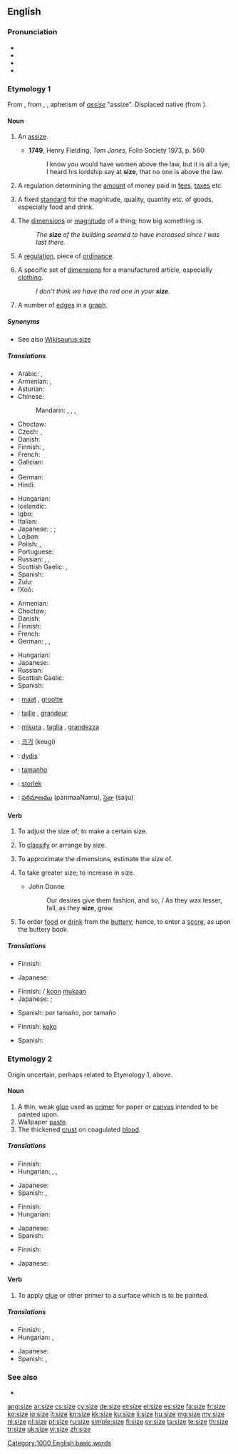 ==English==

===Pronunciation===
* {{IPA|/saɪz/}}
* {{audio|en-us-size.ogg|Audio (US)}}
* {{rhymes|aɪz}}
* {{homophones|sighs}}

===Etymology 1===
From {{etyl|enm}} {{term|sise|sise, syse|regulation, control, limit|lang=enm}}, from {{etyl|fro}} {{term|cise||lang=fro}}, {{term|sise||lang=fro}}, aphetism of ''[[assise]]'' "assize". Displaced native {{enm}} {{term|grete|grete, grette|size|lang=enm}} (from {{ang}} {{term|grietu|grīetu, grȳtu|size, greatness|lang=ang}}).

====Noun====
{{en-noun}}

# {{obsolete|_|except|_|dialectal}} An [[assize]]. {{defdate|from 14th c.}}
#* '''1749''', Henry Fielding, ''Tom Jones'', Folio Society 1973, p. 560:
#*: I know you would have women above the law, but it is all a lye; I heard his lordship say at '''size''', that no one is above the law.
# {{obsolete}} A regulation determining the [[amount]] of money paid in [[fees]], [[taxes]] etc. {{defdate|14th-18th c.}}
# {{obsolete}} A fixed [[standard]] for the magnitude, quality, quantity etc. of goods, especially food and drink. {{defdate|15th-17th c.}}
# The [[dimensions]] or [[magnitude]] of a thing; how big something is. {{defdate|from 15th c.}}
#: ''The '''size''' of the building seemed to have increased since I was last there.''
# {{obsolete}} A [[regulation]], piece of [[ordinance]]. {{defdate|15th c.}}
# A specific set of [[dimension]]s for a manufactured article, especially [[clothing]]. {{defdate|from 16th c.}}
#: ''I don't think we have the red one in your '''size'''.''
# {{graph theory}} A number of [[edges]] in a [[graph]]. {{defdate|from 20th c.}}

=====Synonyms=====
* See also [[Wikisaurus:size]]

=====Translations=====
{{trans-top|dimensions or magnitude of a thing}}
* Arabic: {{t-|ar|مقاس|m|tr=maqaas}}, {{t-|ar|حجم|m|tr=Hajm}}
* Armenian: {{t-|hy|չափ|tr=čap}}, {{t-|hy|մեծություն|tr=meçut’yun}}
* Asturian: {{t-|ast|tamañu|m}}
* Chinese:
*: Mandarin: {{t-|cmn|尺寸|tr=chǐcùn|sc=Hani}}, {{t-|cmn|大小|tr=dàxiǎo|sc=Hani}}, {{t-|cmn|規模|sc=Hani}}, {{t-|cmn|规模|tr=guīmó|sc=Hani}}
* Choctaw: {{tø|cho|chito}}
* Czech: {{t+|cs|velikost|f}}, {{t+|cs|rozměr|m}}
* Danish: {{t-|da|størrelse|c}}
* Finnish: {{t+|fi|koko}}, {{t+|fi|suuruus}}
* French: {{t+|fr|taille|f}}
* Galician: {{t+|gl|tamaño|m}}
* {{trreq|Georgian}}
* German: {{t+|de|Größe|f}}
* Hindi: {{t-|hi|आकार|tr=ākār}}
{{trans-mid}}
* Hungarian: {{t+|hu|méret}}
* Icelandic: {{t+|is|stærð}}
* Igbo: {{tø|ig|ndẹlẹ}}
* Italian: {{t+|it|taglia}}
* Japanese: {{qualifier|dimension or magnitude}} {{t-|ja|大きさ|tr=ōkisa}}; {{qualifier|dimension}} {{t-|ja|寸法|tr=sunpō}}; {{qualifier|magnitude}} {{t-|ja|規模|tr=kibo}}
* Lojban: {{t-|jbo|nilbra}}
* Polish: {{t+|pl|rozmiar|m}}, {{t+|pl|wielkość|f}}
* Portuguese: {{t+|pt|tamanho|m}}
* Russian: {{t+|ru|размер|m|tr=razm'ér}}, {{t+|ru|величина|f|tr=v'eličiná}}, {{t+|ru|объём|m|tr=objóm}}
* Scottish Gaelic: {{t-|gd|tomhas|m}}, {{t-|gd|meudachd|f}}
* Spanish: {{t+|es|tamaño|m}}
* Zulu: {{t-|zu|ubukhulu|c14}}
* ǃXóõ: {{tø|nmn|ʻǁnàhã}}
{{trans-bottom}}

{{trans-top|a specific set of dimensions for clothing}}
* Armenian: {{t-|hy|չափս|tr=čaps}}
* Choctaw: {{tø|cho|chito}}
* Danish: {{t-|da|størrelse|c}}
* Finnish: {{t+|fi|koko}}
* French: {{t+|fr|taille|f}}
* German: {{t+|de|Größe|f}}, {{t-|de|Kleidergröße|f}}, {{t-|de|Konfektionsgröße|f}}
{{trans-mid}}
* Hungarian: {{t+|hu|méret}}
* Japanese: {{t-|ja|サイズ|tr=saizu}}
* Russian: {{t+|ru|размер|m|tr=razm'ér}}
* Scottish Gaelic: {{t-|gd|meudachd|f}}
* Spanish: {{t+|es|talla|f}}
{{trans-bottom}}

{{trans-top|graph theory: a number of edges in a graph}}
{{trans-mid}}
{{trans-bottom}}

{{trans-see|assize}}

{{checktrans-top}}
* {{ttbc|nl}}: [[maat]] {{f}}, [[grootte]] {{f}}
* {{ttbc|fr}}: [[taille]] {{f}}, [[grandeur]] {{f}}
* {{ttbc|it}}: [[misura]] {{f}}, [[taglia]] {{f}}, [[grandezza]] {{f}}
{{trans-mid}}
* {{ttbc|ko}}: [[크기]] (keugi)
* {{ttbc|lt}}: [[dydis]] {{m}}
* {{ttbc|pt}}: [[tamanho]] {{m}}
* {{ttbc|sv}}: [[storlek]] {{c}}
* {{ttbc|te}}: [[పరిమాణము]] (parimaaNamu), [[సైజు]] (saiju)
{{trans-bottom}}

====Verb====
{{en-verb|siz|ing}}

# {{transitive}} To adjust the size of; to make a certain size.
# {{transitive}} To [[classify]] or arrange by size.
# {{transitive|colloquial}} To approximate the dimensions, estimate the size of.
# {{intransitive}} To take greater size; to increase in size.
#* John Donne
#*: Our desires give them fashion, and so, / As they wax lesser, fall, as they '''size''', grow.
# {{UK|Cambridge University|obsolete}} To order [[food]] or [[drink]] from the [[buttery]]; hence, to enter a [[score]], as upon the buttery book.

=====Translations=====
{{trans-top|to adjust the size of}}
* Finnish: {{t+|fi|sovittaa}}
{{trans-mid}}
* Japanese: {{t-|ja|合わせる|tr=awaseru}}
{{trans-bottom}}

{{trans-top|to classify or arrange by size}}
* Finnish: {{t+|fi|luokitella}}/{{t+|fi|lajitella}} [[koko|koon]] [[mukaan]]
* Japanese: {{qualifier|classify}} {{t-|ja|大きさ順に選別する|tr=ōkisa-jun ni senbetsu-suru}}; {{qualifier|arrange}} {{t-|ja|大きさ順に並べる|tr=ōkisa-jun ni naraberu}}
{{trans-mid}}
* Spanish: {{t+|es|formar}} por tamaño, {{t+|es|ordenar}} por tamaño
{{trans-bottom}}

{{trans-top|to estimate the size of}}
* Finnish: {{t+|fi|arvioida}} [[koko]]
{{trans-mid}}
* Spanish: {{t+|es|medir}}
{{trans-bottom}}

===Etymology 2===
Origin uncertain, perhaps related to Etymology 1, above.

====Noun====
{{en-noun}}

# A thin, weak [[glue]] used as [[primer]] for paper or [[canvas]] intended to be painted upon.
# Wallpaper [[paste]].
# The thickened [[crust]] on coagulated [[blood]].

=====Translations=====
{{trans-top|thin, weak glue intended to be painted upon}}
* Finnish: {{t-|fi|pohjuste}}
* Hungarian: {{t+|hu|enyv}}, {{t+|hu|ragasztó}}, {{t+|hu|csiriz}}
{{trans-mid}}
* Japanese: {{t+|ja|どうさ|tr=dōsa}}
* Spanish: {{t-|es|sellador|m}}, {{t+|es|cola|f}}
{{trans-bottom}}

{{trans-top|wallpaper paste}}
* Finnish: {{t-|fi|liisteri}}
* Hungarian: {{t-|hu|tapétaragasztó}}
{{trans-mid}}
* Japanese: {{t+|ja|糊|tr=nori}}
* Spanish: {{t+|es|cola|f}}
{{trans-bottom}}

{{trans-top|thickened crust on coagulated blood}}
* Finnish: {{t+|fi|rupi}}
{{trans-mid}}
* Japanese: {{t-|ja|血糊|tr=chinori}}
{{trans-bottom}}

====Verb====
{{en-verb|siz|ing}}

# {{transitive}} To apply [[glue]] or other primer to a surface which is to be painted.

=====Translations=====
{{trans-top|to apply primer to a surface which is to be painted}}
* Finnish: {{t-|fi|pohjustaa}}, {{t-|fi|pohjamaalata}}
* Hungarian: {{t-|hu|enyvez}}, {{t-|hu|csirizel}}
{{trans-mid}}
* Japanese: {{t-|ja|どうさをひく|tr=dōsa wo hiku}}
* Spanish: {{t+|es|sellar}}, {{t-|es|encolar}}
{{trans-bottom}}

===See also===
* {{Cite EB1911|Size}}

[[Category:1000 English basic words]]

[[ang:size]]
[[ar:size]]
[[cs:size]]
[[cy:size]]
[[de:size]]
[[et:size]]
[[el:size]]
[[es:size]]
[[fa:size]]
[[fr:size]]
[[ko:size]]
[[io:size]]
[[it:size]]
[[kn:size]]
[[kk:size]]
[[ku:size]]
[[li:size]]
[[hu:size]]
[[mg:size]]
[[my:size]]
[[nl:size]]
[[pl:size]]
[[pt:size]]
[[ru:size]]
[[simple:size]]
[[fi:size]]
[[sv:size]]
[[ta:size]]
[[te:size]]
[[th:size]]
[[tr:size]]
[[uk:size]]
[[vi:size]]
[[zh:size]]
